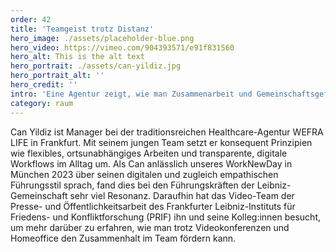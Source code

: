 ```yaml
---
order: 42
title: 'Teamgeist trotz Distanz'
hero_image: ./assets/placeholder-blue.png
hero_video: https://vimeo.com/904393571/e91f831560
hero_alt: This is the alt text
hero_portrait: ./assets/can-yildiz.jpg
hero_portrait_alt: ''
hero_credit: ''
intro: 'Eine Agentur zeigt, wie man Zusammenarbeit und Gemeinschaftsgefühl im Zeitalter von New Work stärkt. Ein Videoporträt.'
category: raum
---
```


Can Yildiz ist Manager bei der traditionsreichen Healthcare-Agentur WEFRA LIFE in Frankfurt. Mit seinem jungen Team setzt er konsequent Prinzipien wie flexibles, ortsunabhängiges Arbeiten und transparente, digitale Workflows im Alltag um. Als Can anlässlich unseres WorkNewDay in München 2023 über seinen digitalen und zugleich empathischen Führungsstil sprach, fand dies bei den Führungskräften der Leibniz-Gemeinschaft sehr viel Resonanz. Daraufhin hat das Video-Team der Presse- und Öffentlichkeitsarbeit des Frankfurter Leibniz-Instituts für Friedens- und Konfliktforschung (PRIF) ihn und seine Kolleg:innen besucht, um mehr darüber zu erfahren, wie man trotz Videokonferenzen und Homeoffice den Zusammenhalt im Team fördern kann.
